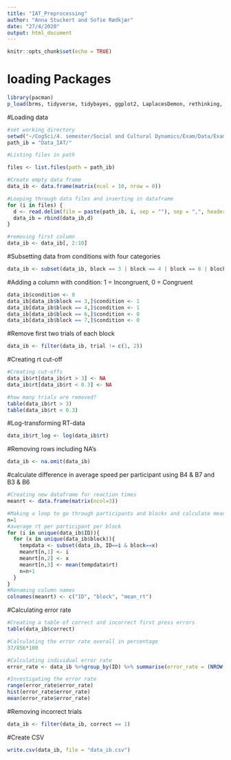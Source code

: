 ```yaml
---
title: "IAT_Preprocessing"
author: "Anna Stuckert and Sofie Rødkjær"
date: "27/4/2020"
output: html_document
---
```


```r
knitr::opts_chunk$set(echo = TRUE)
```


# loading Packages
```r
library(pacman)
p_load(brms, tidyverse, tidybayes, ggplot2, LaplacesDemon, rethinking, tidyr, reshape2, tibble, plotly, jpeg, tm)

```

#Loading data

```r
#set working directory
setwd("~/CogSci/4. semester/Social and Cultural Dynamics/Exam/Data/Exam experiment SocCult Anna og Sofie DONE/")
path_ib = "Data_IAT/" 

#Listing files in path

files <- list.files(path = path_ib)

#Create empty data frame
data_ib <- data.frame(matrix(ncol = 10, nrow = 0))

#Looping through data files and inserting in dataframe
for (i in files) {
  d <- read.delim(file = paste(path_ib, i, sep = ""), sep = ",", header = TRUE)
  data_ib = rbind(data_ib,d)
}

#removing first column
data_ib <- data_ib[, 2:10]

```

#Subsetting data from conditions with four categories
```r
data_ib <- subset(data_ib, block == 3 | block == 4 | block == 6 | block == 7)
```

#Adding a column with condition: 1 = Incongruent, 0 = Congruent
```r
data_ib$condition <- 0 
data_ib[data_ib$block == 3,]$condition <- 1
data_ib[data_ib$block == 4,]$condition <- 1
data_ib[data_ib$block == 6,]$condition <- 0
data_ib[data_ib$block == 7,]$condition <- 0
```

#Remove first two trials of each block
```r
data_ib <- filter(data_ib, trial != c(1, 2))
```

#Creating rt cut-off
```r
#Creating cut-offs
data_ib$rt[data_ib$rt > 3] <- NA
data_ib$rt[data_ib$rt < 0.3] <- NA

#how many trials are removed?
table(data_ib$rt > 3)
table(data_ib$rt < 0.3)
```

#Log-transforming RT-data
```r
data_ib$rt_log <- log(data_ib$rt)
```

#Removing rows including NA's
```r
data_ib <- na.omit(data_ib) 

```

#calculate difference in average speed per participant using  B4 & B7 and B3 & B6
```r
#Creating new dataframe for reaction times
meanrt <- data.frame(matrix(ncol=3))

#Making a loop to go through participants and blocks and calculate mean rt
n=1
#average rt per participant per block 
for (i in unique(data_ib$ID)){
  for (x in unique(data_ib$block)){
    tempdata <- subset(data_ib, ID==i & block==x)
    meanrt[n,1] <- i
    meanrt[n,2] <- x
    meanrt[n,3] <- mean(tempdata$rt)
    n=n+1
  }
}
#Renaming column names
colnames(meanrt) <- c("ID", "block", "mean_rt")
```

#Calculating error rate
```r
#Creating a table of correct and incorrect first press errors
table(data_ib$correct)

#Calculating the error rate overall in percentage
37/856*100

#Calculating individual error rate
error_rate <- data_ib %>%group_by(ID) %>% summarise(error_rate = (NROW(trial)-sum(correct))/NROW(trial))

#Investigating the error rate
range(error_rate$error_rate)
hist(error_rate$error_rate)
mean(error_rate$error_rate)
```

#Removing incorrect trials
```r
data_ib <- filter(data_ib, correct == 1)
```


#Create CSV
```r
write.csv(data_ib, file = "data_ib.csv")
```




